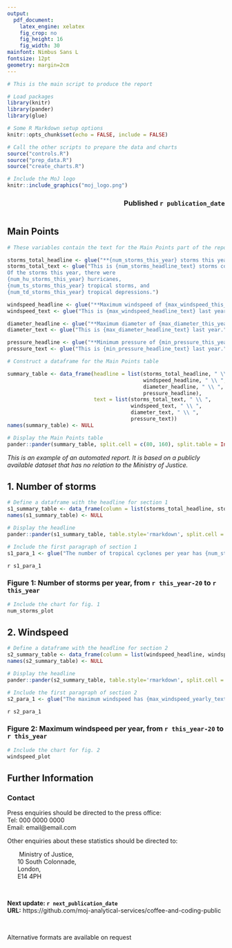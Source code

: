 ```yaml
---
output:
  pdf_document:
    latex_engine: xelatex
    fig_crop: no
    fig_height: 16
    fig_width: 30
mainfont: Nimbus Sans L
fontsize: 12pt
geometry: margin=2cm
---
```


```r
# This is the main script to produce the report
```

```r
# Load packages
library(knitr)
library(pander)
library(glue)
```

```r
# Some R Markdown setup options
knitr::opts_chunk$set(echo = FALSE, include = FALSE)
```

```r
# Call the other scripts to prepare the data and charts
source("controls.R")
source("prep_data.R")
source("create_charts.R")
```

```r
# Include the MoJ logo
knitr::include_graphics("moj_logo.png")
```


### [Published `r publication_date`]{style="float:right"}

<br><br>

\begin{center}
\Huge
\textbf{Demo report on storms, as at `r end_of_year_date_text`}
\normalsize
\end{center}

## Main Points

```r
# These variables contain the text for the Main Points part of the report

storms_total_headline <- glue("**{num_storms_this_year} storms this year**")
storms_total_text <- glue("This is {num_storms_headline_text} storms compared to last year. 
Of the storms this year, there were
{num_hu_storms_this_year} hurricanes,
{num_ts_storms_this_year} tropical storms, and
{num_td_storms_this_year} tropical depressions.")

windspeed_headline <- glue("**Maximum windspeed of {max_windspeed_this_year} knots**")
windspeed_text <- glue("This is {max_windspeed_headline_text} last year.")

diameter_headline <- glue("**Maximum diameter of {max_diameter_this_year} nautical miles**")
diameter_text <- glue("This is {max_diameter_headline_text} last year.")

pressure_headline <- glue("**Minimum pressure of {min_pressure_this_year} millibars**")
pressure_text <- glue("This is {min_pressure_headline_text} last year.")

```


```r
# Construct a dataframe for the Main Points table

summary_table <- data_frame(headline = list(storms_total_headline, " \\ ",
                                            windspeed_headline, " \\ ",
                                            diameter_headline, " \\ ",
                                            pressure_headline),
                            text = list(storms_total_text, " \\ ",
                                        windspeed_text, " \\ ",
                                        diameter_text, " \\ ",
                                        pressure_text))
names(summary_table) <- NULL
```



```r
# Display the Main Points table
pander::pander(summary_table, split.cell = c(80, 160), split.table = Inf, table.style="rmarkdown", justify = c("left", "left"), keep.line.breaks = TRUE)
```


*This is an example of an automated report. It is based on a publicly available dataset that has no relation to the Ministry of Justice.*
\pagebreak


## 1. Number of storms

```r
# Define a dataframe with the headline for section 1
s1_summary_table <- data_frame(column = list(storms_total_headline, storms_total_text))
names(s1_summary_table) <- NULL
```

```r
# Display the headline
pander::pander(s1_summary_table, table.style='rmarkdown', split.cell = Inf, split.table = Inf, table.style='rmarkdown', justify = 'left')
```


```r
# Include the first paragraph of section 1
s1_para_1 <- glue("The number of tropical cyclones per year has {num_storms_yearly_text} (Figure 1).")
```

`r s1_para_1`

### Figure 1: Number of storms per year, from `r this_year-20` to `r this_year`

```r
# Include the chart for fig. 1
num_storms_plot
```


\pagebreak


## 2. Windspeed

```r
# Define a dataframe with the headline for section 2
s2_summary_table <- data_frame(column = list(windspeed_headline, windspeed_text))
names(s2_summary_table) <- NULL
```

```r
# Display the headline
pander::pander(s2_summary_table, table.style='rmarkdown', split.cell = Inf, split.table = Inf, table.style='rmarkdown', justify = 'left')
```

```r
# Include the first paragraph of section 2
s2_para_1 <- glue("The maximum windspeed has {max_windspeed_yearly_text} (Figure 2).")
```

`r s2_para_1`

### Figure 2: Maximum windspeed per year, from `r this_year-20` to `r this_year`

```r
# Include the chart for fig. 2
windspeed_plot
```

\pagebreak

## Further Information

### Contact

Press enquiries should be directed to the press office:  
Tel: 000 0000 0000  
Email: email@email.com 

Other enquiries about these statistics should be directed to:

|        Ministry of Justice, 
|       10 South Colonnade, 
|       London, 
|       E14 4PH

<br>

**Next update: `r next_publication_date`**  
**URL:** https://github.com/moj-analytical-services/coffee-and-coding-public   

<br>

Alternative formats are available on request

